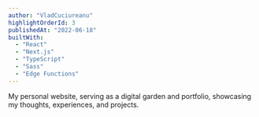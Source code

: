 ```yaml
---
author: "VladCuciureanu"
highlightOrderId: 3
publishedAt: "2022-06-18"
builtWith:
  - "React"
  - "Next.js"
  - "TypeScript"
  - "Sass"
  - "Edge Functions"
---
```


My personal website, serving as a digital garden and portfolio, showcasing my thoughts, experiences, and projects.
